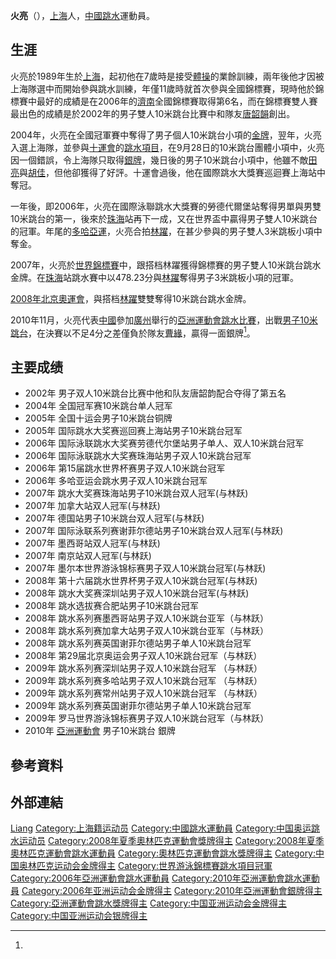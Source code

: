 {{noteTA|G1=Aquatics}}
{{Infobox sportsperson
|image       = 
|caption     =
|name        = 火亮 
|nickname    =
|birth_date  = {{birth_date_and_age|1989|9|29}}<ref name="广州亚运">{{Cite web |url=http://www.gz2010.cn/info/CHN_CHN/ZB/ZBB101A_DV@@@@@@@@@@@@@@@CHN_number=200704.html |title=2010年广州亚运会官方网站 跳水 - 火亮 - 简历 |accessdate=2011-01-12 |archive-date=2010-11-23 |archive-url=https://web.archive.org/web/20101123221714/http://www.gz2010.cn/info/CHN_CHN/ZB/ZBB101A_DV@@@@@@@@@@@@@@@CHN_number=200704.html |dead-url=no }}</ref>
|birth_place = {{PRC}}[[上海市|上海市]]
|residence   = 
|height      = {{height|m=1.58}}<ref name="广州亚运"/>
|weight      = {{weight|kg=50}}<ref name="广州亚运"/> 
|retired     =
|country       = {{PRC}}
|sport         = [[跳水|跳水]]
|event         = 10米跳台
|rank          =
|club          =
|collegeteam   =
|partner       = 
|former_partner = [[唐韶韵|唐韶韵]]、[[林躍|林躍]]
|coach         =
|medaltemplates= <!-- see [[Template:MedalRelatedTemplates|Template:MedalRelatedTemplates]] -->
{{MedalSport|男子[[跳水|跳水]]}}
{{MedalCountry|{{PRC}}}}
{{MedalCompetition|亞洲運動會}}
{{MedalGold|[[2006年亞洲運動會|2006年 多哈]]|雙人10米跳台}}
{{MedalSilver|[[2010年亞洲運動會|2010年 廣州]]|[[2010年亞洲運動會跳水比賽－男子10米跳台|10米跳台]]}}
{{MedalCompetition|[[世界游泳錦標賽|世界游泳錦標賽]]}}
{{MedalGold|[[2007年世界游泳錦標賽|2007年 墨爾本]]|雙人10米跳台}}
{{MedalGold|[[2009年世界游泳錦標賽|2009年 羅馬]]|雙人10米跳台}}
{{MedalGold|[[2011年世界游泳錦標賽|2011年 上海]]|[[2011年世界游泳錦標賽跳水比賽|雙人10米跳台]]}}
{{MedalCompetition|[[夏季奧林匹克運動會|夏季奧林匹克運動會]]}}
{{MedalGold|[[2008年夏季奧林匹克運動會|2008年 北京]]|[[2008年夏季奧林匹克運動會跳水比賽|雙人10米跳台]]}}
}}
{{世大運獎牌記錄
|項目=跳水
|a1=2011
|b1=1
|c1=雙人10公尺跳臺
}}
'''火亮'''（{{bd|1989年|9月29日|catIdx=Huo Liang}}），[[上海|上海]]人，[[中華人民共和國|中國]][[跳水|跳水]]運動員。

==生涯==
火亮於1989年生於[[上海|上海]]，起初他在7歲時是接受[[體操|體操]]的業餘訓練，兩年後他才因被上海隊選中而開始參與跳水訓練，年僅11歲時就首次參與全國錦標賽，現時他於錦標賽中最好的成績是在2006年的[[濟南|濟南]]全國錦標賽取得第6名，而在錦標賽雙人賽最出色的成績是於2002年的男子雙人10米跳台比賽中和隊友[[唐韶韻|唐韶韻]]創出。

2004年，火亮在全國冠軍賽中奪得了男子個人10米跳台小項的[[金牌|金牌]]，翌年，火亮入選上海隊，並參與[[中华人民共和国第十届全运会|十運會]]的[[中華人民共和國第十屆全運會跳水比賽|跳水項目]]，在9月28日的10米跳台團體小項中，火亮因一個錯誤，令上海隊只取得[[銀牌|銀牌]]，幾日後的男子10米跳台小項中，他雖不敵[[田亮|田亮]]與[[胡佳_(跳水运动员)|胡佳]]，但他卻獲得了好評。十運會過後，他在國際跳水大獎賽巡迴賽上海站中奪冠。

一年後，即2006年，火亮在國際泳聯跳水大獎賽的勞德代爾堡站奪得男單與男雙10米跳台的第一，後來於[[珠海|珠海]]站再下一成，又在世界盃中贏得男子雙人10米跳台的冠軍。年尾的[[2006年亞洲運動會|多哈亞運]]，火亮合拍[[林躍|林躍]]，在甚少參與的男子雙人3米跳板小項中奪金。

2007年，火亮於[[2007年世界游泳錦標賽|世界錦標賽]]中，跟搭档林躍獲得錦標賽的男子雙人10米跳台跳水金牌。在[[珠海|珠海]]站跳水賽中以478.23分與[[林躍|林躍]]奪得男子3米跳板小項的冠軍。

[[2008年北京奧運會|2008年北京奧運會]]，與搭档[[林躍|林躍]]雙雙奪得10米跳台跳水金牌。

2010年11月，火亮代表[[2010年亞洲運動會中國代表團|中國]]參加[[廣州|廣州]]舉行的[[2010年亞洲運動會|亞洲運動會]][[2010年亞洲運動會跳水比賽|跳水比賽]]，出戰[[2010年亞洲運動會跳水比賽－男子10米跳台|男子10米跳台]]，在決賽以不足4分之差僅負於隊友[[曹緣|曹緣]]，贏得一面銀牌<ref name="广州亚运"/>。

==主要成绩==
*2002年 男子双人10米跳台比赛中他和队友唐韶韵配合夺得了第五名
*2004年 全国冠军赛10米跳台单人冠军
*2005年 全国十运会男子10米跳台铜牌
*2005年 国际跳水大奖赛巡回赛上海站男子10米跳台冠军
*2006年 国际泳联跳水大奖赛劳德代尔堡站男子单人、双人10米跳台冠军
*2006年 国际泳联跳水大奖赛珠海站男子双人10米跳台冠军
*2006年 第15届跳水世界杯赛男子双人10米跳台冠军 
*2006年 多哈亚运会跳水男子双人10米跳台冠军
*2007年 跳水大奖赛珠海站男子10米跳台双人冠军(与林跃)
*2007年 加拿大站双人冠军(与林跃)
*2007年 德国站男子10米跳台双人冠军(与林跃)
*2007年 国际泳联系列赛谢菲尔德站男子10米跳台双人冠军(与林跃)
*2007年 墨西哥站双人冠军(与林跃)
*2007年 南京站双人冠军(与林跃)
*2007年 墨尔本世界游泳锦标赛男子双人10米跳台冠军(与林跃) 
*2008年 第十六届跳水世界杯男子双人10米跳台冠军(与林跃) 
*2008年 跳水大奖赛深圳站男子双人10米跳台冠军(与林跃) 
*2008年 跳水选拔赛合肥站男子10米跳台冠军
*2008年 跳水系列赛墨西哥站男子双人10米跳台亚军（与林跃）
*2008年 跳水系列赛加拿大站男子双人10米跳台亚军（与林跃）
*2008年 跳水系列赛英国谢菲尔德站男子单人10米跳台冠军 
*2008年 第29届北京奥运会男子双人10米跳台冠军（与林跃）
*2009年 跳水系列赛深圳站男子双人10米跳台冠军 （与林跃）
*2009年 跳水系列赛多哈站男子双人10米跳台冠军 （与林跃）
*2009年 跳水系列赛常州站男子双人10米跳台冠军 （与林跃）
*2009年 跳水系列赛英国谢菲尔德站男子单人10米跳台冠军 
*2009年 罗马世界游泳锦标赛男子双人10米跳台冠军（与林跃）
*2010年 [[2010年亞洲運動會|亞洲運動會]] 男子10米跳台 銀牌 

== 參考資料 ==
{{Reflist}}

== 外部連結 ==

{{奥林匹克运动会跳水男子双人10米跳台冠军}}
{{世界游泳錦標賽跳水項目－男子雙人10米高臺冠軍}}
{{亚洲运动会跳水比赛男子双人10米跳台冠军}}

{{Authority control}}
{{DEFAULTSORT:Huo Liang}}
[[Category:火姓|Liang]]
[[Category:上海籍运动员|Category:上海籍运动员]]
[[Category:中國跳水運動員|Category:中國跳水運動員]]
[[Category:中国奥运跳水运动员|Category:中国奥运跳水运动员]]
[[Category:2008年夏季奧林匹克運動會獎牌得主|Category:2008年夏季奧林匹克運動會獎牌得主]]
[[Category:2008年夏季奧林匹克運動會跳水運動員|Category:2008年夏季奧林匹克運動會跳水運動員]]
[[Category:奧林匹克運動會跳水獎牌得主|Category:奧林匹克運動會跳水獎牌得主]]
[[Category:中国奥林匹克运动会金牌得主|Category:中国奥林匹克运动会金牌得主]]
[[Category:世界游泳錦標賽跳水項目冠軍|Category:世界游泳錦標賽跳水項目冠軍]]
[[Category:2006年亞洲運動會跳水運動員|Category:2006年亞洲運動會跳水運動員]]
[[Category:2010年亞洲運動會跳水運動員|Category:2010年亞洲運動會跳水運動員]]
[[Category:2006年亚洲运动会金牌得主|Category:2006年亚洲运动会金牌得主]]
[[Category:2010年亞洲運動會銀牌得主|Category:2010年亞洲運動會銀牌得主]]
[[Category:亞洲運動會跳水獎牌得主|Category:亞洲運動會跳水獎牌得主]]
[[Category:中国亚洲运动会金牌得主|Category:中国亚洲运动会金牌得主]]
[[Category:中国亚洲运动会银牌得主|Category:中国亚洲运动会银牌得主]]